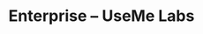 ﻿---
title: "Enterprise – UseMe Labs"
description: "Enterprise klasės UseMe Labs diegimas: SSO, SLA, duomenų suverenitetas ir agentų valdymas."
layout: "page"
hero:
  eyebrow: "Enterprise"
  headline: "Lietuviška AI platforma su įmonės lygio sauga"
  subheadline: "Integracijos, SSO, duomenų politika ir SLA, kuriuos galite audituoti. Agentai, kurie niekada nemoko modelių jūsų duomenimis."
  primaryCta:
    label: "Gauti pasiūlymą"
    href: "/pricing"
  secondaryCta:
    label: "Skaityti apie saugumą"
    href: "/privacy"
sections:
  - id: "integracijos"
    eyebrow: "Integracijos"
    heading: "Sujunkite UseMe Labs su savo debesimi"
    body: |
      Duomenų jungtys su Microsoft 365, Google Workspace, Atlassian, Slack, Teams, SharePoint, Salesforce ir privačiomis API. Visi kvitai loguojami ir pasirašomi.
    bullets:
      - "Privačios API proxy su IP allowlist ir rate limit"
      - "SCIM vartotojų sinchronizacija ir Just-In-Time provisioning"
      - "Webhookai atgal į ERP, BI ir įvykių eilutes"
  - id: "sso"
    eyebrow: "Tapatybės valdymas"
    heading: "Vieningas prisijungimas ir prieigos sluoksniai"
    body: |
      Palaikome SAML 2.0, OpenID Connect, Azure AD, Okta ir Smart-ID patvirtinimą. Agentų teisės atskiriamos nuo vartotojų teisių.
    bullets:
      - "Granuliuotos rolės (žinių skaitymas, veiksmų vykdymas, priežiūra)"
      - "Patvirtinimai su daugfaktoriniu patvirtinimu kritinėms darbo eigoms"
      - "Deleguota prieiga partneriams su audito žymėmis"
  - id: "privatumas"
    eyebrow: "Privatumas"
    heading: "Duomenys lieka jūsų pasirinktoje jurisdikcijoje"
    body: |
      Modeliai nemokomi jūsų duomenimis. Gali būti diegiama jūsų VPC, naudojant Vercel ar on-premise Kubernetes. Visos bylos šifruotos ramybės ir perdavimo metu.
    bullets:
      - "Tokenų maskavimas ir duomenų klasifikatoriai"
      - "Rakto valdymas su HSM arba Azure Key Vault"
      - "RAG šaltinių valdytojas su versijų istorija"
  - id: "governance"
    eyebrow: "Governance"
    heading: "Kontrolės lenta ir auditoriams paruošti logai"
    body: |
      Administratoriai mato kiekvieną agento žingsnį, pasiektus duomenų šaltinius, naudotus modelius ir generuotus atsakymus. Galite nustatyti politiką, kurią agentai vykdo automatiškai.
    bullets:
      - "Politikos variklis su sąlyginių veiksmų blokais"
      - "Nulinio pasitikėjimo HTTP headeriai ir įvykių srautai"
      - "Pritaikomi SLA ir pagalbos reagavimo laikas (24/7)"
  - id: "diegiama"
    heading: "Diegimo kelias"
    body: |
      Pirmą savaitę atliekame duomenų ir procesų auditą, antrą – orkestruojame agentus ir integracijas, trečią – paleidžiame pilotą su gyvu palaikymu ir prisijungimo mokymais.
---
